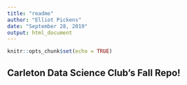 ```yaml
---
title: "readme"
author: "Elliot Pickens"
date: "September 28, 2019"
output: html_document
---
```


```r
knitr::opts_chunk$set(echo = TRUE)
```

## Carleton Data Science Club's Fall Repo!
